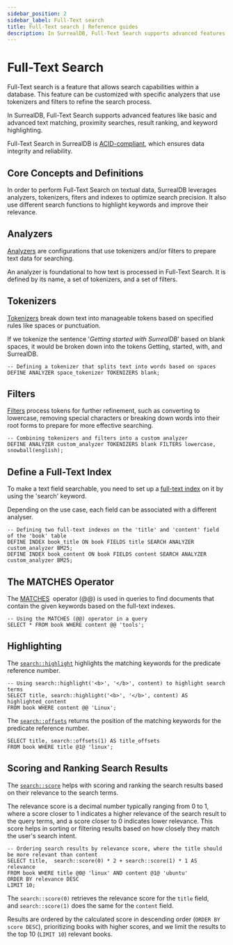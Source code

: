 ```yaml
---
sidebar_position: 2
sidebar_label: Full-Text search
title: Full-Text search | Reference guides
description: In SurrealDB, Full-Text Search supports advanced features like basic and advanced text matching, proximity searches, result ranking, and keyword highlighting⁠.
---
```


# Full-Text Search

Full-Text search is a feature that allows search capabilities within a database. This feature can be customized with specific analyzers that use tokenizers and filters to refine the search process.

In SurrealDB, Full-Text Search supports advanced features like basic and advanced text matching, proximity searches, result ranking, and keyword highlighting⁠.

Full-Text Search in SurrealDB is [ACID-compliant](https://en.wikipedia.org/wiki/ACID), which ensures data integrity and reliability.⁠

## Core Concepts and Definitions

In order to perform Full-Text Search on textual data, SurrealDB leverages analyzers, tokenizers, fiters and indexes to optimize search precision. It also use different search functions to highlight keywords and improve their relevance.

## Analyzers

[Analyzers](/docs/surrealdb/surrealql/statements/define/analyzer) are configurations that use tokenizers and/or filters to prepare text data for searching.

An analyzer is foundational to how text is processed in Full-Text Search. It is defined by its name, a set of tokenizers, and a set of filters.

## Tokenizers

[Tokenizers](/docs/surrealdb/surrealql/statements/define/analyzer#tokenizers) break down text into manageable tokens based on specified rules like spaces or punctuation.

If we tokenize the sentence '*Getting started with SurrealDB*' based on blank spaces, it would be broken down into the tokens Getting, started, with, and SurrealDB.

```surql
-- Defining a tokenizer that splits text into words based on spaces
DEFINE ANALYZER space_tokenizer TOKENIZERS blank;
```

## Filters

[Filters](/docs/surrealdb/surrealql/statements/define/analyzer#filters) process tokens for further refinement, such as converting to lowercase, removing special characters or breaking down words into their root forms to prepare for more effective searching.

```surql
-- Combining tokenizers and filters into a custom analyzer
DEFINE ANALYZER custom_analyzer TOKENIZERS blank FILTERS lowercase, snowball(english);
```

## Define a Full-Text Index

To make a text field searchable, you need to set up a [full-text index](/docs/surrealdb/surrealql/statements/define/indexes/) on it by using the 'search' keyword.

Depending on the use case, each field can be associated with a different analyser. 

```surql
-- Defining two full-text indexes on the 'title' and 'content' field of the 'book' table
DEFINE INDEX book_title ON book FIELDS title SEARCH ANALYZER custom_analyzer BM25;
DEFINE INDEX book_content ON book FIELDS content SEARCH ANALYZER custom_analyzer BM25;
```

## The MATCHES Operator

The [MATCHES](/docs/surrealdb/surrealql/operators#matches)  operator  (@@) is used in queries to find documents that contain the given keywords based on the full-text indexes. 

```surql
-- Using the MATCHES (@@) operator in a query
SELECT * FROM book WHERE content @@ 'tools';
```

## Highlighting

The [`search::highlight`](/docs/surrealdb/surrealql/functions/search#searchhighlight) highlights the matching keywords for the predicate reference number.

```surql
-- Using search::highlight('<b>', '</b>', content) to highlight search terms
SELECT title, search::highlight('<b>', '</b>', content) AS highlighted_content 
FROM book WHERE content @@ 'Linux';
```

The [`search::offsets`](/docs/surrealdb/surrealql/functions/search#searchoffsets) returns the position of the matching keywords for the predicate reference number.

```surql
SELECT title, search::offsets(1) AS title_offsets
FROM book WHERE title @1@ 'linux';
```

## Scoring and Ranking Search Results

The [`search::score`](/docs/surrealdb/surrealql/functions/search#searchscore) helps with scoring and ranking the search results based on their relevance to the search terms.

The relevance score is a decimal number typically ranging from 0 to 1, where a score closer to 1 indicates a higher relevance of the search result to the query terms, and a score closer to 0 indicates lower relevance. This score helps in sorting or filtering results based on how closely they match the user's search intent.

```surql
-- Ordering search results by relevance score, where the title should be more relevant than content
SELECT title,  search::score(0) * 2 + search::score(1) * 1 AS relevance 
FROM book WHERE title @0@ 'linux' AND content @1@ 'ubuntu' 
ORDER BY relevance DESC
LIMIT 10;
```

The `search::score(0)` retrieves the relevance score for the `title` field, and `search::score(1)` does the same for the `content` field.

Results are ordered by the calculated score in descending order (`ORDER BY score DESC`), prioritizing books with higher scores, and we limit the results to the top 10 (`LIMIT 10`) relevant books.
